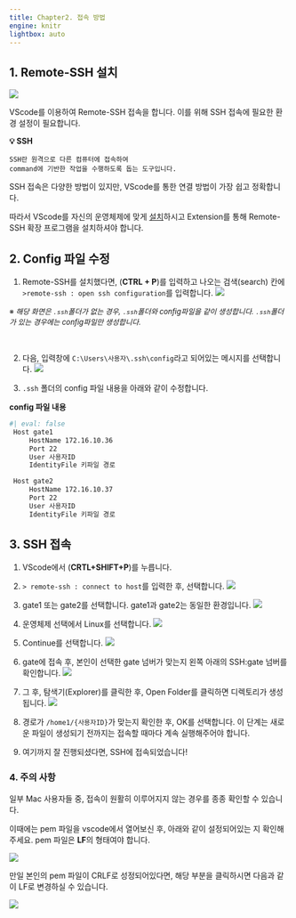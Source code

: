 ```yaml
---
title: Chapter2. 접속 방법
engine: knitr
lightbox: auto
---
```


## 1. Remote-SSH 설치 {.unnumbered}

![](./jpg/extension_2.jpg)

VScode를 이용하여 Remote-SSH 접속을 합니다. 이를 위해 SSH 접속에 필요한 환경 설정이 필요합니다.

**💡 SSH**

    SSH란 원격으로 다른 컴퓨터에 접속하여 
    command에 기반한 작업을 수행하도록 돕는 도구입니다.

SSH 접속은 다양한 방법이 있지만, VScode를 통한 연결 방법이 가장 쉽고 정확합니다. 

따라서 VScode를 자신의 운영체제에 맞게 [설치](https://code.visualstudio.com/download)하시고
Extension를 통해 Remote-SSH 확장 프로그램을 설치하셔야 합니다. 




## 2. Config 파일 수정 {.unnumbered}

1. Remote-SSH를 설치했다면, (**CTRL + P**)를 입력하고 나오는 검색(search) 칸에 `>remote-ssh : open ssh configuration`를 입력합니다.
 ![](./jpg/remotessh_2.jpg)

<div style="font-size: 13px;">※ *해당 화면은 `.ssh`폴더가 없는 경우, `.ssh`폴더와 config파일을 같이 생성합니다. `.ssh`폴더가 있는 경우에는 config파일만 생성합니다.*</div>
<br>

2. 다음, 입력창에 `C:\Users\사용자\.ssh\config`라고 되어있는 메시지를 선택합니다.
 ![](./jpg/config_2.jpg)

3. `.ssh` 폴더의 config 파일 내용을 아래와 같이 수정합니다.


**config 파일 내용**

```bash
#| eval: false
 Host gate1
     HostName 172.16.10.36
     Port 22
     User 사용자ID
     IdentityFile 키파일 경로

 Host gate2
     HostName 172.16.10.37
     Port 22
     User 사용자ID
     IdentityFile 키파일 경로
```



## 3. SSH 접속 {.unnumbered}

1. VScode에서 (**CRTL+SHIFT+P**)를 누릅니다.

2. `> remote-ssh : connect to host`를 입력한 후, 선택합니다.
 ![](./jpg/step1_2.jpg)

3. gate1 또는 gate2를 선택합니다. gate1과 gate2는 동일한 환경입니다.
 ![](./jpg/step2_2.jpg)

4. 운영체제 선택에서 Linux를 선택합니다.
 ![](./jpg/step3_2.jpg)

5. Continue를 선택합니다.
 ![](./jpg/step4_2.jpg)

6. gate에 접속 후, 본인이 선택한 gate 넘버가 맞는지 왼쪽 아래의 SSH:gate 넘버를 확인합니다.
 ![](./jpg/step5_2.jpg)

7. 그 후, 탐색기(Explorer)를 클릭한 후, Open Folder를 클릭하면 디렉토리가 생성됩니다.
 ![](./jpg/step6_2.jpg)

8. 경로가 `/home1/{사용자ID}`가 맞는지 확인한 후, OK를 선택합니다. 이 단계는 새로운 파일이 생성되기 전까지는 접속할 때마다 계속 실행해주어야 합니다.

9. 여기까지 잘 진행되셨다면, SSH에 접속되었습니다!



### 4. 주의 사항 {.unnumbered}

일부 Mac 사용자들 중, 접속이 원활히 이루어지지 않는 경우를 종종 확인할 수 있습니다.

이때에는 pem 파일을 vscode에서 열어보신 후, 아래와 같이 설정되어있는 지 확인해주세요.
pem 파일은 **LF**의 형태여야 합니다.

![](./jpg/mac_lf.jpg)

만일 본인의 pem 파일이 CRLF로 성정되어있다면, 해당 부분을 클릭하시면 다음과 같이 LF로 변경하실 수 있습니다.

![](./jpg/mac_crlf.jpg)
